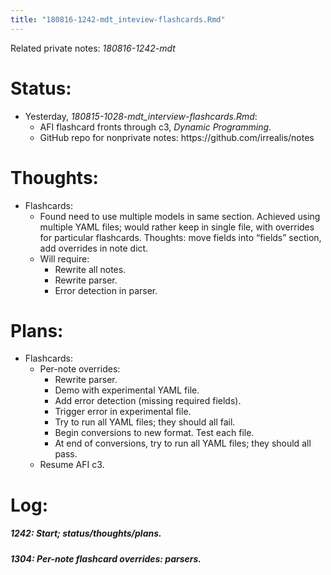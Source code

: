 ```yaml
---
title: "180816-1242-mdt_inteview-flashcards.Rmd"
---
```


Related private notes: _180816-1242-mdt_

# Status:

- Yesterday, _180815-1028-mdt_interview-flashcards.Rmd_:
  - AFI flashcard fronts through c3, _Dynamic Programming_.
  - GitHub repo for nonprivate notes: https://github.com/irrealis/notes


# Thoughts:

- Flashcards:
  - Found need to use multiple models in same section. Achieved using multiple YAML files; would rather keep in single file, with overrides for particular flashcards. Thoughts: move fields into "fields" section, add overrides in note dict.
  - Will require:
    - Rewrite all notes.
    - Rewrite parser.
    - Error detection in parser.


# Plans:

- Flashcards:
  - Per-note overrides:
    - Rewrite parser.
    - Demo with experimental YAML file.
    - Add error detection (missing required fields).
    - Trigger error in experimental file.
    - Try to run all YAML files; they should all fail.
    - Begin conversions to new format. Test each file.
    - At end of conversions, try to run all YAML files; they should all pass.
  - Resume AFI c3.


# Log:

##### 1242: Start; status/thoughts/plans.

##### 1304: Per-note flashcard overrides: parsers.
